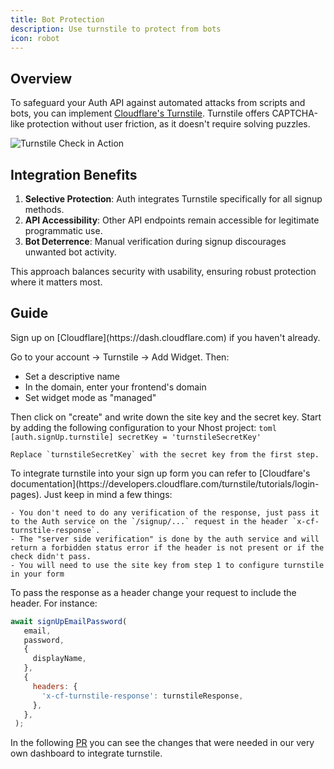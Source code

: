 ```yaml
---
title: Bot Protection
description: Use turnstile to protect from bots
icon: robot
---
```


## Overview

To safeguard your Auth API against automated attacks from scripts and bots, you can implement [Cloudflare's Turnstile](https://www.cloudflare.com/en-gb/products/turnstile/). Turnstile offers CAPTCHA-like protection without user friction, as it doesn't require solving puzzles.

![Turnstile Check in Action](/images/auth/turnstile/turnstile.gif)

## Integration Benefits

1. **Selective Protection**: Auth integrates Turnstile specifically for all signup methods.
2. **API Accessibility**: Other API endpoints remain accessible for legitimate programmatic use.
3. **Bot Deterrence**: Manual verification during signup discourages unwanted bot activity.

This approach balances security with usability, ensuring robust protection where it matters most.

## Guide

<Steps>
  <Step title="Create a widget on Cloudflare">
  Sign up on [Cloudflare](https://dash.cloudflare.com) if you haven't already.

  Go to your account -> Turnstile -> Add Widget. Then:
  - Set a descriptive name
  - In the domain, enter your frontend's domain
  - Set widget mode as "managed"

  Then click on "create" and write down the site key and the secret key.
  </Step>
  <Step title="Enable Turnstile integration on auth">
    Start by adding the following configuration to your Nhost project:
    <Tabs>
    <Tab title="Config">
    ```toml
    [auth.signUp.turnstile]
    secretKey = 'turnstileSecretKey'
    ```
    </Tab>
    </Tabs>

    Replace `turnstileSecretKey` with the secret key from the first step.
  </Step>

  <Step title="Integrate turnstile into your sign up form">
    To integrate turnstile into your sign up form you can refer to [Cloudfare's documentation](https://developers.cloudflare.com/turnstile/tutorials/login-pages). Just keep in mind a few things:

    - You don't need to do any verification of the response, just pass it to the Auth service on the `/signup/...` request in the header `x-cf-turnstile-response`.
    - The "server side verification" is done by the auth service and will return a forbidden status error if the header is not present or if the check didn't pass.
    - You will need to use the site key from step 1 to configure turnstile in your form
  </Step>

  <Step title="Pass turnstile's response to the signup request">
  To pass the response as a header change your request to include the header. For instance:

  ```js
  await signUpEmailPassword(
     email,
     password,
     {
       displayName,
     },
     {
       headers: {
         'x-cf-turnstile-response': turnstileResponse,
       },
     },
   );
  ```

  In the following [PR](https://github.com/nhost/nhost/pull/2897/files) you can see the changes that were needed in our very own dashboard to integrate turnstile.
  </Step>
</Steps>
